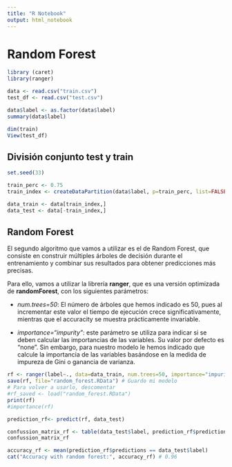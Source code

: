 ```yaml
---
title: "R Notebook"
output: html_notebook
---
```


# Random Forest

```r
library (caret)
library(ranger)
```

```r
data <- read.csv("train.csv")
test_df <- read.csv("test.csv")

data$label <- as.factor(data$label)
summary(data$label)

dim(train)
View(test_df)
```

## División conjunto test y train

```r
set.seed(33)

train_perc <- 0.75
train_index <- createDataPartition(data$label, p=train_perc, list=FALSE)

data_train <- data[train_index,]
data_test <- data[-train_index,]
```

## Random Forest

El segundo algoritmo que vamos a utilizar es el de Random Forest, que consiste en construir múltiples árboles de decisión durante el entrenamiento y combinar sus resultados para obtener predicciones más precisas.

Para ello, vamos a utilizar la librería **ranger**, que es una versión optimizada de **randomForest**, con los siguientes parámetros:

-   *num.trees=50*: El número de árboles que hemos indicado es 50, pues al incrementar este valor el tiempo de ejecución crece significativamente, mientras que el accuracity se muestra prácticamente invariable.

-   *importance="impurity"*: este parámetro se utiliza para indicar si se deben calcular las importancias de las variables. Su valor por defecto es "none". Sin embargo, para nuestro modelo le hemos indicado que calcule la importancia de las variables basándose en la medida de impureza de Gini o ganancia de varianza.

```r
rf <- ranger(label~., data=data_train, num.trees=50, importance="impurity")
save(rf, file="random_forest.RData") # Guardo mi modelo
# Para volver a usarlo, descomentar
#rf_saved <- load("random_forest.RData")
print(rf)
#importance(rf)
```

```r
prediction_rf<- predict(rf, data_test)

confussion_matrix_rf <- table(data_test$label, prediction_rf$predictions)
confussion_matrix_rf
```

```r
accuracy_rf <- mean(prediction_rf$predictions == data_test$label)
cat("Accuracy with random forest:", accuracy_rf) # 0.96
```
